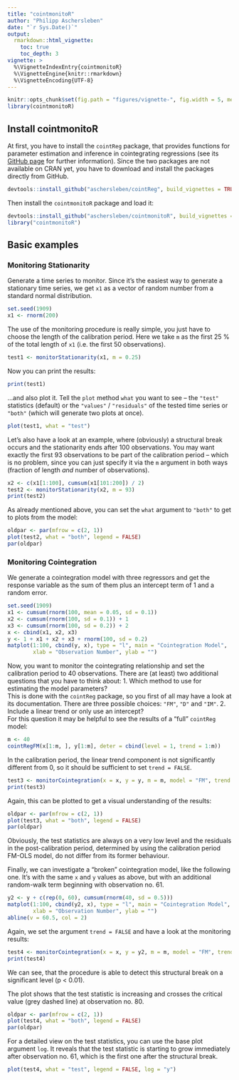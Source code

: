 ```yaml
---
title: "cointmonitoR"
author: "Philipp Aschersleben"
date: "`r Sys.Date()`"
output:
  rmarkdown::html_vignette:
    toc: true
    toc_depth: 3
vignette: >
  %\VignetteIndexEntry{cointmonitoR}
  %\VignetteEngine{knitr::rmarkdown}
  %\VignetteEncoding{UTF-8}
---
```

```R
knitr::opts_chunk$set(fig.path = "figures/vignette-", fig.width = 5, message = FALSE)
library(cointmonitoR)
```


## Install cointmonitoR

At first, you have to install the `cointReg` package, that provides functions for parameter estimation and inference in cointegrating regressions (see its [GitHub page](https://github.com/aschersleben/cointReg) for further information).
Since the two packages are not available on CRAN yet, you have to download and install the packages directly from GitHub.
```R
devtools::install_github("aschersleben/cointReg", build_vignettes = TRUE)
```

Then install the `cointmonitoR` package and load it:
```R
devtools::install_github("aschersleben/cointmonitoR", build_vignettes = TRUE)
library("cointmonitoR")
```



## Basic examples

### Monitoring Stationarity

Generate a time series to monitor. Since it's the easiest way to generate a stationary time series, we get `x1` as a vector of random number from a standard normal distribution.
```R
set.seed(1909)
x1 <- rnorm(200)
```

The use of the monitoring procedure is really simple, you just have to choose the length of the calibration period. Here we take `m` as the first 25 % of the total length of `x1` (i.e. the first 50 observations).

```R
test1 <- monitorStationarity(x1, m = 0.25)
```

Now you can print the results:
```R
print(test1)
```

...and also plot it. Tell the `plot` method `what` you want to see -- the `"test"` statistics (default) or the `"values"` / `"residuals"` of the tested time series or `"both"` (which will generate two plots at once).
```R
plot(test1, what = "test")
```

Let's also have a look at an example, where (obviously) a structural break occurs and the stationarity ends after 100 observations. You may want exactly the first 93 observations to be part of the calibration period -- which is no problem, since you can just specify it via the `m` argument in both ways (fraction of length *and* number of observations).

```R
x2 <- c(x1[1:100], cumsum(x1[101:200]) / 2)
test2 <- monitorStationarity(x2, m = 93)
print(test2)
```

As already mentioned above, you can set the `what` argument to `"both"` to get to plots from the model:

```R
oldpar <- par(mfrow = c(2, 1))
plot(test2, what = "both", legend = FALSE)
par(oldpar)
```



### Monitoring Cointegration

We generate a cointegration model with three regressors and get the response variable as the sum of them plus an intercept term of 1 and a random error. 

```R
set.seed(1909)
x1 <- cumsum(rnorm(100, mean = 0.05, sd = 0.1))
x2 <- cumsum(rnorm(100, sd = 0.1)) + 1
x3 <- cumsum(rnorm(100, sd = 0.2)) + 2
x <- cbind(x1, x2, x3)
y <- 1 + x1 + x2 + x3 + rnorm(100, sd = 0.2)
matplot(1:100, cbind(y, x), type = "l", main = "Cointegration Model",
        xlab = "Observation Number", ylab = "")
```

Now, you want to monitor the cointegrating relationship and set the calibration period to 40 observations. There are (at least) two additional questions that you have to think about:
1. Which method to use for estimating the model parameters?  
This is done with the `cointReg` package, so you first of all may have a look at its documentation. There are three possible choices: `"FM"`, `"D"` and `"IM"`.
2. Include a linear trend or only use an intercept?  
For this question it may be helpful to see the results of a "full" `cointReg` model:
```R
m <- 40
cointRegFM(x[1:m, ], y[1:m], deter = cbind(level = 1, trend = 1:m))
```

In the calibration period, the linear trend component is not significantly different from 0, so it should be sufficient to set `trend = FALSE`.

```R
test3 <- monitorCointegration(x = x, y = y, m = m, model = "FM", trend = FALSE)
print(test3)
```

Again, this can be plotted to get a visual understanding of the results:

```R
oldpar <- par(mfrow = c(2, 1))
plot(test3, what = "both", legend = FALSE)
par(oldpar)
```

Obviously, the test statistics are always on a very low level and the residuals in the post-calibration period, determined by using the calibration period FM-OLS model, do not differ from its former behaviour.

Finally, we can investigate a "broken" cointegration model, like the following one. It's with the same `x` and `y` values as above, but with an additional random-walk term beginning with observation no. 61.

```R
y2 <- y + c(rep(0, 60), cumsum(rnorm(40, sd = 0.5)))
matplot(1:100, cbind(y2, x), type = "l", main = "Cointegration Model",
        xlab = "Observation Number", ylab = "")
abline(v = 60.5, col = 2)
```

Again, we set the argument `trend = FALSE` and have a look at the monitoring results:

```R
test4 <- monitorCointegration(x = x, y = y2, m = m, model = "FM", trend = FALSE)
print(test4)
```

We can see, that the procedure is able to detect this structural break on a significant level (p < 0.01).

The plot shows that the test statistic is increasing and crosses the critical value (grey dashed line) at observation no. 80.

```R
oldpar <- par(mfrow = c(2, 1))
plot(test4, what = "both", legend = FALSE)
par(oldpar)
```

For a detailed view on the test statistics, you can use the base plot argument `log`. It reveals that the test statistic is starting to grow immediately after observation no. 61, which is the first one after the structural break.

```R
plot(test4, what = "test", legend = FALSE, log = "y")
```
